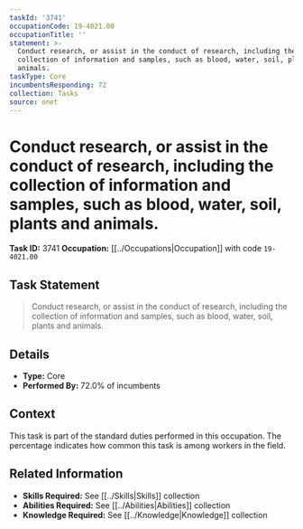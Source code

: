 ```yaml
---
taskId: '3741'
occupationCode: 19-4021.00
occupationTitle: ''
statement: >-
  Conduct research, or assist in the conduct of research, including the
  collection of information and samples, such as blood, water, soil, plants and
  animals.
taskType: Core
incumbentsResponding: 72
collection: Tasks
source: onet
---
```

# Conduct research, or assist in the conduct of research, including the collection of information and samples, such as blood, water, soil, plants and animals.

**Task ID:** 3741
**Occupation:** [[../Occupations|Occupation]] with code `19-4021.00`

## Task Statement

> Conduct research, or assist in the conduct of research, including the collection of information and samples, such as blood, water, soil, plants and animals.

## Details

- **Type:** Core
- **Performed By:** 72.0% of incumbents

## Context

This task is part of the standard duties performed in this occupation. The percentage indicates how common this task is among workers in the field.

## Related Information

- **Skills Required:** See [[../Skills|Skills]] collection
- **Abilities Required:** See [[../Abilities|Abilities]] collection
- **Knowledge Required:** See [[../Knowledge|Knowledge]] collection
